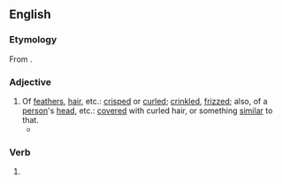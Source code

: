 ==English==

===Etymology===
From {{suffix|en|frizzle|ed|id2=adjectival}}.

===Adjective===
{{en-adj}}

# Of [[feather#Noun|feathers]], [[hair#Noun|hair]], etc.: [[crisp#Verb|crisped]] or [[curl#Verb|curled]]; [[crinkled#Adjective|crinkled]], [[frizzed#Adjective|frizzed]]; also, of a [[person#Noun|person]]'s [[head#Noun|head]], etc.: [[cover#Verb|covered]] with curled hair, or something [[similar#Adjective|similar]] to that.
#* {{RQ:John Gay Poetical Works|volume=III|title=The Toilet|page=63|passage=Who there frequents at these unmodish hours, / But ancient matrons with their '''frizzled''' towers, / And grey religious maids?}}

===Verb===
{{head|en|verb form}}

# {{en-past of|frizzle}}